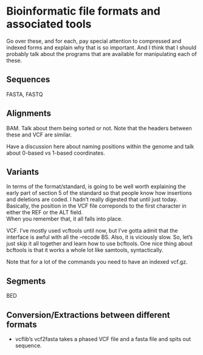 # Bioinformatic file formats and associated tools

Go over these, and for each, pay special attention to compressed and indexed
forms and explain why that is so important.  And I think that I should probably
talk about the programs that are available for manipulating each of these.



## Sequences

FASTA, FASTQ

## Alignments

BAM.  Talk about them being sorted or not.  Note that the headers between these
and VCF are similar. 

Have a discussion here about naming positions within the genome
and talk about 0-based vs 1-based coordinates.


## Variants

In terms of the format/standard, is going to be well worth explaining the early
part of section 5 of the standard so that people know how insertions and deletions 
are coded.  I hadn't really digested that until just today.  Basically, the position
in the VCF file correponds to the first character in either the REF or the ALT field.  
When you remember that, it all falls into place.

VCF.  I've mostly used vcftools until now, but I've gotta admit that the interface
is awful with all the --recode BS.  Also, it is viciously slow.  So, let's just 
skip it all together and learn how to use bcftools.  One nice thing about 
bcftools is that it works a whole lot like samtools, syntactically.  

Note that for a lot of the commands you need to have an indexed vcf.gz.


## Segments

BED

## Conversion/Extractions between different formats

* vcflib's vcf2fasta takes a phased VCF file and a fasta file and spits out sequence.  
